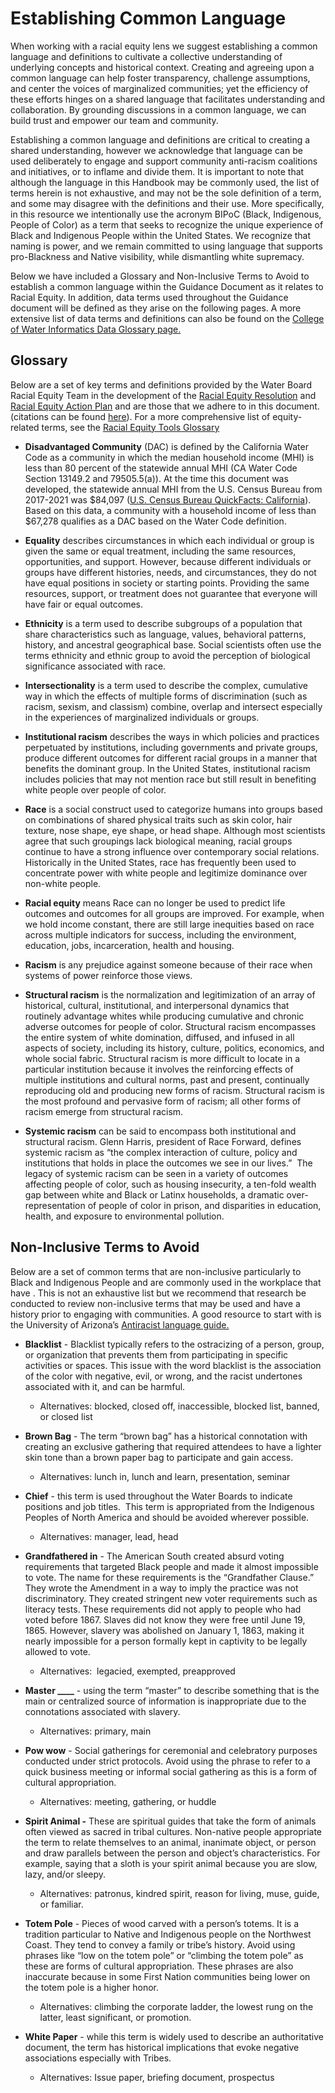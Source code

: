 # Establishing Common Language

When working with a racial equity lens we suggest establishing a common language and definitions to cultivate a collective understanding of underlying concepts and historical context. Creating and agreeing upon a common language can help foster transparency, challenge assumptions, and center the voices of marginalized communities; yet the efficiency of these efforts hinges on a shared language that facilitates understanding and collaboration. By grounding discussions in a common language, we can build trust and empower our team and community.

Establishing a common language and definitions are critical to creating a shared understanding, however we acknowledge that language can be used deliberately to engage and support community anti-racism coalitions and initiatives, or to inflame and divide them. It is important to note that although the language in this Handbook may be commonly used, the list of terms herein is not exhaustive, and may not be the sole definition of a term, and some may disagree with the definitions and their use. More specifically, in this resource we intentionally use the acronym BIPoC (Black, Indigenous, People of Color) as a term that seeks to recognize the unique experience of Black and Indigenous People within the United States. We recognize that naming is power, and we remain committed to using language that supports pro-Blackness and Native visibility, while dismantling white supremacy.

Below we have included a Glossary and Non-Inclusive Terms to Avoid to establish a common language within the Guidance Document as it relates to Racial Equity. In addition, data terms used throughout the Guidance document will be defined as they arise on the following pages. A more extensive list of data terms and definitions can also be found on the [College of Water Informatics Data Glossary page.](https://www.waterboards.ca.gov/resources/oima/cowi/glossary.html)

## Glossary

Below are a set of key terms and definitions provided by the Water Board Racial Equity Team in the development of the [Racial Equity Resolution](https://www.waterboards.ca.gov/board_decisions/adopted_orders/resolutions/2021/rs2021_0050.pdf) and [Racial Equity Action Plan](https://www.waterboards.ca.gov/racial_equity/docs/racial-equity-action-plan-final-en.pdf) and are those that we adhere to in this document. (citations can be found [here](https://waterboards.ca.gov/racial_equity/information-and-resources.html#terminology)). For a more comprehensive list of equity-related terms, see the [Racial Equity Tools Glossary](https://www.racialequitytools.org/glossary)

-   **Disadvantaged Community** (DAC) is defined by the California Water Code as a community in which the median household income (MHI) is less than 80 percent of the statewide annual MHI (CA Water Code Section 13149.2 and 79505.5(a)). At the time this document was developed, the statewide annual MHI from the U.S. Census Bureau from 2017-2021 was \$84,097 ([U.S. Census Bureau QuickFacts: California](https://www.census.gov/quickfacts/fact/table/CA/INC110220)). Based on this data, a community with a household income of less than \$67,278 qualifies as a DAC based on the Water Code definition.

-   **Equality** describes circumstances in which each individual or group is given the same or equal treatment, including the same resources, opportunities, and support. However, because different individuals or groups have different histories, needs, and circumstances, they do not have equal positions in society or starting points. Providing the same resources, support, or treatment does not guarantee that everyone will have fair or equal outcomes.

-   **Ethnicity** is a term used to describe subgroups of a population that share characteristics such as language, values, behavioral patterns, history, and ancestral geographical base. Social scientists often use the terms ethnicity and ethnic group to avoid the perception of biological significance associated with race.

-   **Intersectionality** is a term used to describe the complex, cumulative way in which the effects of multiple forms of discrimination (such as racism, sexism, and classism) combine, overlap and intersect especially in the experiences of marginalized individuals or groups.

-   **Institutional racism** describes the ways in which policies and practices perpetuated by institutions, including governments and private groups, produce different outcomes for different racial groups in a manner that benefits the dominant group. In the United States, institutional racism includes policies that may not mention race but still result in benefiting white people over people of color.

-   **Race** is a social construct used to categorize humans into groups based on combinations of shared physical traits such as skin color, hair texture, nose shape, eye shape, or head shape. Although most scientists agree that such groupings lack biological meaning, racial groups continue to have a strong influence over contemporary social relations. Historically in the United States, race has frequently been used to concentrate power with white people and legitimize dominance over non-white people.

-   **Racial equity** means Race can no longer be used to predict life outcomes and outcomes for all groups are improved. For example, when we hold income constant, there are still large inequities based on race across multiple indicators for success, including the environment, education, jobs, incarceration, health and housing. 

-   **Racism** is any prejudice against someone because of their race when systems of power reinforce those views. 

-   **Structural racism** is the normalization and legitimization of an array of historical, cultural, institutional, and interpersonal dynamics that routinely advantage whites while producing cumulative and chronic adverse outcomes for people of color. Structural racism encompasses the entire system of white domination, diffused, and infused in all aspects of society, including its history, culture, politics, economics, and whole social fabric. Structural racism is more difficult to locate in a particular institution because it involves the reinforcing effects of multiple institutions and cultural norms, past and present, continually reproducing old and producing new forms of racism. Structural racism is the most profound and pervasive form of racism; all other forms of racism emerge from structural racism.

-   **Systemic racism** can be said to encompass both institutional and structural racism. Glenn Harris, president of Race Forward, defines systemic racism as “the complex interaction of culture, policy and institutions that holds in place the outcomes we see in our lives.”  The legacy of systemic racism can be seen in a variety of outcomes affecting people of color, such as housing insecurity, a ten-fold wealth gap between white and Black or Latinx households, a dramatic over-representation of people of color in prison, and disparities in education, health, and exposure to environmental pollution.

## Non-Inclusive Terms to Avoid

Below are a set of common terms that are non-inclusive particularly to Black and Indigenous People and are commonly used in the workplace that have . This is not an exhaustive list but we recommend that research be conducted to review non-inclusive terms that may be used and have a history prior to engaging with communities. A good resource to start with is the University of Arizona's [Antiracist language guide.](https://lib.arizona.edu/help/employees/anti-racist-guide)

-   **Blacklist** - Blacklist typically refers to the ostracizing of a person, group, or organization that prevents them from participating in specific activities or spaces. This issue with the word blacklist is the association of the color with negative, evil, or wrong, and the racist undertones associated with it, and can be harmful.

    -   Alternatives: blocked, closed off, inaccessible, blocked list, banned, or closed list

-   **Brown Bag** - The term “brown bag” has a historical connotation with creating an exclusive gathering that required attendees to have a lighter skin tone than a brown paper bag to participate and gain access.

    -   Alternatives: lunch in, lunch and learn, presentation, seminar

-   **Chief** - this term is used throughout the Water Boards to indicate positions and job titles.  This term is appropriated from the Indigenous Peoples of North America and should be avoided wherever possible.

    -   Alternatives: manager, lead, head

-   **Grandfathered in** - The American South created absurd voting requirements that targeted Black people and made it almost impossible to vote. The name for these requirements is the "Grandfather Clause." They wrote the Amendment in a way to imply the practice was not discriminatory. They created stringent new voter requirements such as literacy tests. These requirements did not apply to people who had voted before 1867. Slaves did not know they were free until June 19, 1865. However, slavery was abolished on January 1, 1863, making it nearly impossible for a person formally kept in captivity to be legally allowed to vote.

    -   Alternatives:  legacied, exempted, preapproved

-   **Master \_\_\_\_** - using the term "master" to describe something that is the main or centralized source of information is inappropriate due to the connotations associated with slavery.

    -   Alternatives: primary, main

-   **Pow wow** - Social gatherings for ceremonial and celebratory purposes conducted under strict protocols. Avoid using the phrase to refer to a quick business meeting or informal social gathering as this is a form of cultural appropriation.

    -   Alternatives: meeting, gathering, or huddle

-   **Spirit Animal -** These are spiritual guides that take the form of animals often viewed as sacred in tribal cultures. Non-native people appropriate the term to relate themselves to an animal, inanimate object, or person and draw parallels between the person and object’s characteristics. For example, saying that a sloth is your spirit animal because you are slow, lazy, and/or sleepy.

    -   Alternatives: patronus, kindred spirit, reason for living, muse, guide, or familiar.

-   **Totem Pole** - Pieces of wood carved with a person’s totems. It is a tradition particular to Native and Indigenous people on the Northwest Coast. They tend to convey a family or tribe’s history. Avoid using phrases like “low on the totem pole” or “climbing the totem pole” as these are forms of cultural appropriation. These phrases are also inaccurate because in some First Nation communities being lower on the totem pole is a higher honor.

    -   Alternatives: climbing the corporate ladder, the lowest rung on the latter, least significant, or promotion.

-   **White Paper** - while this term is widely used to describe an authoritative document, the term has historical implications that evoke negative associations especially with Tribes. 

    -   Alternatives: Issue paper, briefing document, prospectus
